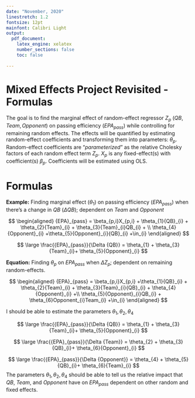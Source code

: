 ```yaml
---
date: "November, 2020"
linestretch: 1.2
fontsize: 12pt
mainfont: Calibri Light
output:
  pdf_document:
    latex_engine: xelatex
    number_sections: false
    toc: false
    
---
```

# Mixed Effects Project Revisited - Formulas

The goal is to find the marginal effect of random-effect regressor $Z_{p}$ $(QB, Team, Opponent)$ on passing efficiency $(EPA_{pass})$ while controlling for remaining random effects. The effects will be quantified by estimating random-effect coefficients and transforming them into parameters: $\theta_{p}$. Random-effect coefficients are "*parameterized*" as the relative Cholesky factors of each random effect term $Z_{p}$. $X_{p}$ is any fixed-effect(s) with coefficient(s) $\beta_{p}$. Coefficients will be estimated using OLS. 

# Formulas

**Example:** Finding marginal effect $(\theta_{1})$ on passing efficiency $(EPA_{pass})$ when there's a change in *QB* $(\Delta QB)$; dependent on $Team$ and $Opponent$

$$ 
\begin{aligned}
{EPA}_{pass} = 
\beta_{p,i}X_{p,i} + \theta_{1}{QB}_{i} + \theta_{2}{Team}_{i} + \theta_{3}{Team}_{i}QB_{i} + \\ 
\theta_{4}{Opponent}_{i} +\theta_{5}{Opponent}_{i}{QB}_{i} +\in_{i}
\end{aligned}
$$

$$
\large 
\frac{{EPA}_{pass}}{\Delta {QB}} = \theta_{1} + \theta_{3}{Team}_{i}+ \theta_{5}{Opponent}_{i} 
$$  

**Equation:** Finding $\theta_{p}$ on $EPA_{pass}$ when $\Delta Z_{p}$; dependent on remaining random-effects.

$$
\begin{aligned}
{EPA}_{pass} = 
\beta_{p,i}X_{p,i} +\theta_{1}{QB}_{i} + \theta_{2}{Team}_{i} + \theta_{3}{Team}_{i}{QB}_{i} + \theta_{4}{Opponent}_{i} +\\ 
\theta_{5}{Opponent}_{i}QB_{i} + \theta_{6}Opponent_{i}Team_{i} +\in_{i}
\end{aligned}
$$

I should be able to estimate the parameters $\theta_{1},\theta_{2},\theta_{4}$

$$
\large 
\frac{{EPA}_{pass}}{\Delta {QB}} = \theta_{1} + \theta_{3}{Team}_{i}+ \theta_{5}{Opponent}_{i} 
$$ 

$$
\large 
\frac{{EPA}_{pass}}{\Delta {Team}} = \theta_{2} + \theta_{3}{QB}_{i}+ \theta_{6}{Opponent}_{i} 
$$ 

$$
\large 
\frac{{EPA}_{pass}}{\Delta {Opponent}} = \theta_{4} + \theta_{5}{QB}_{i}+ \theta_{6}{Team}_{i} 
$$ 
The parameters $\theta_{1},\theta_{2},\theta_{4}$ should be able to tell us the relative impact that $QB$, $Team$, and $Opponent$ have on $EPA_{pass}$ dependent on other random and fixed effects.


